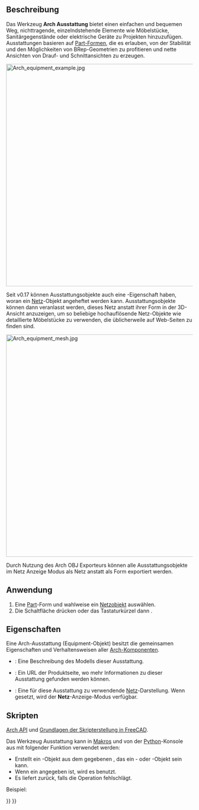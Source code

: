 <languages/>

{{Docnav/de
|[[Arch_Truss/de|Fachwerkbinder]]
|[[Arch_Rebar/de|Bewehrung]]
|[[BIM_Workbench/de|BIM]]
|IconL=Arch_Truss.svg
|IconR=Arch_Rebar.svg
|IconC=Workbench_BIM.svg
}}

{{GuiCommand/de
|Name=Arch Equipment
|Name/de=Arch Ausstattung
|MenuLocation=3D/BIM → Ausstattung
|Workbenches=[[BIM_Workbench/de|BIM]]
|Shortcut={{KEY|E}} {{KEY|Q}}
|SeeAlso=
}}

<span id="Description"></span>
==Beschreibung== 

Das Werkzeug '''Arch Ausstattung''' bietet einen einfachen und bequemen Weg, nichttragende, einzelndstehende Elemente wie Möbelstücke, Sanitärgegenstände oder elektrische Geräte zu Projekten hinzuzufügen. Ausstattungen basieren auf [[Part_Workbench/de|Part-Formen]], die es erlauben, von der Stabilität und den Möglichkeiten von BRep-Geometrien zu profitieren und nette Ansichten von Drauf- und Schnittansichten zu erzeugen. 

[[Image:Arch equipment example.jpg|600px]]
{{Caption|Möbelobjekte, die in einem  [[Arch_Equipment|Arch Ausstattung]] Objekt eingeschlossen sind. Die flachen Projektionen können mit dem [[Draft_Shape2DView/de|Entwurf Shape2DAnsicht]] Werkzeug erhalten werden.}}

Seit v0.17 können Ausstattungsobjekte auch eine {{PropertyData/de|HiRes}}-Eigenschaft haben, woran ein [[Mesh_Workbench/de|Netz]]-Objekt angeheftet werden kann. Ausstattungsobjekte können dann veranlasst werden, dieses Netz anstatt ihrer Form in der 3D-Ansicht anzuzeigen, um so beliebige hochauflösende Netz-Objekte wie detaillierte Möbelstücke zu verwenden, die üblicherweile auf Web-Seiten zu finden sind.

[[Image:Arch equipment mesh.jpg|600px]]
{{Caption|Möbelobjekte innerhalb eines [[Arch Equipment/de|Arch Ausstattung]] Objekts, mit einem beigefügten hochauflösenden Netz}}

Durch Nutzung des Arch OBJ Exporteurs können alle Ausstattungsobjekte im Netz Anzeige Modus als Netz anstatt als Form exportiert werden.

<span id="Usage"></span>
==Anwendung==

# Eine [[Part_Workbench/de|Part]]-Form und wahlweise ein [[Mesh_Workbench/de|Netzobjekt]] auswählen.
# Die Schaltfläche {{Button|[[Image:Arch_Equipment.svg|16px]] [[Arch_Equipment/de|Ausstattung]]}} drücken oder das Tastaturkürzel {{KEY|E}} dann {{KEY|Q}}.

<span id="Properties"></span>
==Eigenschaften==

Eine Arch-Ausstattung (Equipment-Objekt) besitzt die gemeinsamen Eigenschaften und Verhaltensweisen aller [[Arch_Component/de|Arch-Komponenten]].

* {{PropertyData/de|Model}}: Eine Beschreibung des Modells dieser Ausstattung.
* {{PropertyData/de|Url}}: Ein URL der Produktseite, wo mehr Informationen zu dieser Ausstattung gefunden werden können.
* {{PropertyData/de|Mesh}}: Eine für diese Ausstattung zu verwendende [[Mesh Workbench/de|Netz]]-Darstellung. Wenn gesetzt, wird der '''Netz'''-Anzeige-Modus verfügbar.

<span id="Scripting"></span>
==Skripten==

{{Emphasis|Siehe auch:}} [[Arch_API/de|Arch API]] und [[FreeCAD_Scripting_Basics/de|Grundlagen der Skripterstellung in FreeCAD]].

Das Werkzeug Ausstattung kann in [[macros/de|Makros]] und von der [[Python/de|Python]]-Konsole aus mit folgender Funktion verwendet werden:
{{Code|code=
Equipment = makeEquipment(baseobj=None, placement=None, name="Equipment")
}}

* Erstellt ein {{incode|Equipment}}-Objekt aus dem gegebenen {{incode|baseobj}}, das ein {{incode|Part}}- oder {{incode|Mesh}}-Objekt sein kann.
* Wenn ein {{incode|Placement}} angegeben ist, wird es benutzt.
* Es liefert {{incode|None}} zurück, falls die Operation fehlschlägt.

Beispiel:
{{Code|code=
import FreeCAD, Arch

Box = FreeCAD.ActiveDocument.addObject("Part::Box", "Box")
Box.Length = 500
Box.Width = 2000
Box.Height = 600

Equip = Arch.makeEquipment(Box)
FreeCAD.ActiveDocument.recompute()
}}


{{Docnav/de
|[[Arch_Truss/de|Fachwerkbinder]]
|[[Arch_Rebar/de|Bewehrung]]
|[[BIM_Workbench/de|BIM]]
|IconL=Arch_Truss.svg
|IconR=Arch_Rebar.svg
|IconC=Workbench_BIM.svg
}}

{{BIM_Tools_navi{{#translation:}}}}
{{Userdocnavi{{#translation:}}}}